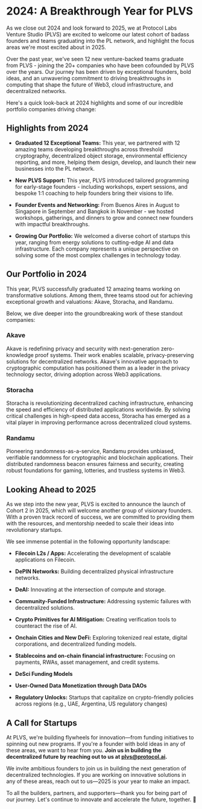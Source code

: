 # 2024: A Breakthrough Year for PLVS

As we close out 2024 and look forward to 2025, we at Protocol Labs Venture Studio (PLVS) are excited to welcome our latest cohort of badass founders and teams graduating into the PL network, and highlight the focus areas we're most excited about in 2025.

Over the past year, we've seen 12 new venture-backed teams graduate from PLVS - joining the 20+ companies who have been cofounded by PLVS over the years. Our journey has been driven by exceptional founders, bold ideas, and an unwavering commitment to driving breakthroughs in computing that shape the future of Web3, cloud infrastructure, and decentralized networks.   


Here's a quick look-back at 2024 highlights and some of our incredible portfolio companies driving change:

## Highlights from 2024

- **Graduated 12 Exceptional Teams:** This year, we partnered with 12 amazing teams developing breakthroughs across threshold cryptography, decentralized object storage, environmental efficiency reporting, and more, helping them design, develop, and launch their new businesses into the PL network.

- **New PLVS Support:** This year, PLVS introduced tailored programming for early-stage founders - including workshops, expert sessions, and bespoke 1:1 coaching to help founders bring their visions to life.

- **Founder Events and Networking:** From Buenos Aires in August to Singapore in September and Bangkok in November - we hosted workshops, gatherings, and dinners to grow and connect new founders with impactful breakthroughs.

- **Growing Our Portfolio:** We welcomed a diverse cohort of startups this year, ranging from energy solutions to cutting-edge AI and data infrastructure. Each company represents a unique perspective on solving some of the most complex challenges in technology today.

## Our Portfolio in 2024

This year, PLVS successfully graduated 12 amazing teams working on transformative solutions. Among them, three teams stood out for achieving exceptional growth and valuations: Akave, Storacha, and Randamu.

Below, we dive deeper into the groundbreaking work of these standout companies:

### Akave

Akave is redefining privacy and security with next-generation zero-knowledge proof systems. Their work enables scalable, privacy-preserving solutions for decentralized networks. Akave's innovative approach to cryptographic computation has positioned them as a leader in the privacy technology sector, driving adoption across Web3 applications.

### Storacha

Storacha is revolutionizing decentralized caching infrastructure, enhancing the speed and efficiency of distributed applications worldwide. By solving critical challenges in high-speed data access, Storacha has emerged as a vital player in improving performance across decentralized cloud systems.

### Randamu

Pioneering randomness-as-a-service, Randamu provides unbiased, verifiable randomness for cryptographic and blockchain applications. Their distributed randomness beacon ensures fairness and security, creating robust foundations for gaming, lotteries, and trustless systems in Web3.

## Looking Ahead to 2025

As we step into the new year, PLVS is excited to announce the launch of Cohort 2 in 2025, which will welcome another group of visionary founders. With a proven track record of success, we are committed to providing them with the resources, and mentorship needed to scale their ideas into revolutionary startups.

We see immense potential in the following opportunity landscape:

- **Filecoin L2s / Apps:** Accelerating the development of scalable applications on Filecoin.

- **DePIN Networks:** Building decentralized physical infrastructure networks.

- **DeAI:** Innovating at the intersection of compute and storage.

- **Community-Funded Infrastructure:** Addressing systemic failures with decentralized solutions.

- **Crypto Primitives for AI Mitigation:** Creating verification tools to counteract the rise of AI.

- **Onchain Cities and New DeFi:** Exploring tokenized real estate, digital corporations, and decentralized funding models.

- **Stablecoins and on-chain financial infrastructure:** Focusing on payments, RWAs, asset management, and credit systems.

- **DeSci Funding Models**

- **User-Owned Data Monetization through Data DAOs**

- **Regulatory Unlocks:** Startups that capitalize on crypto-friendly policies across regions (e.g., UAE, Argentina, US regulatory changes)



## A Call for Startups

At PLVS, we're building flywheels for innovation—from funding initiatives to spinning out new programs. If you're a founder with bold ideas in any of these areas, we want to hear from you. **Join us in building the decentralized future by reaching out to us at [plvs@protocol.ai](mailto:plvs@protocol.ai).**

We invite ambitious founders to join us in building the next generation of decentralized technologies. If you are working on innovative solutions in any of these areas, reach out to us—2025 is your year to make an impact.

To all the builders, partners, and supporters—thank you for being part of our journey. Let's continue to innovate and accelerate the future, together. 💪